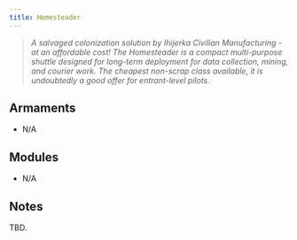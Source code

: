 ```yaml
---
title: Homesteader
---
```



> *A salvaged colonization solution by Ihijerka Civilian Manufacturing - at an affordable cost! The Homesteader is a compact multi-purpose shuttle designed for long-term deployment for data collection, mining, and courier work. The cheapest non-scrap class available, it is undoubtedly a good offer for entrant-level pilots.*


## Armaments

* N/A


## Modules

* N/A


## Notes

TBD.